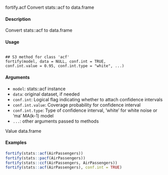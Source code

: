 
fortify.acf
Convert stats::acf to data.frame

#### Description 
 
Convert stats::acf to data.frame

#### Usage 
<pre><code>
## S3 method for class 'acf'
fortify(model, data = NULL, conf.int = TRUE,
conf.int.value = 0.95, conf.int.type = "white", ...)
</code></pre>

#### Arguments 
 
* ``model``: stats::acf instance
* ``data``: original dataset, if needed
* ``conf.int``: Logical flag indicating whether to attach confidence intervals
* ``conf.int.value``: Coverage probability for confidence interval
* ``conf.int.type``: Type of confidence interval, ’white’ for white noise or ’ma’ MA(k-1) model
* ``... ``: other arguments passed to methods

Value
data.frame

#### Examples 
```r
fortify(stats::acf(AirPassengers))
fortify(stats::pacf(AirPassengers))
fortify(stats::ccf(AirPassengers, AirPassengers))
fortify(stats::acf(AirPassengers), conf.int = TRUE)

```

